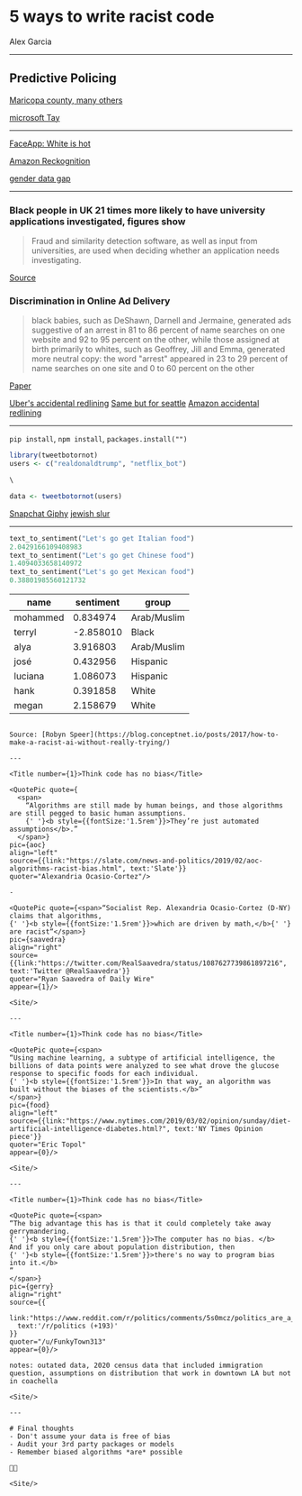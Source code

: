 
# **5** ways to write **racist code**
<Name>Alex Garcia</Name>

<Site/>

---
<Title number={5}>Use racist data</Title>

## Predictive Policing

[Maricopa county, many others](https://papers.ssrn.com/sol3/papers.cfm?abstract_id=3333423)

[microsoft Tay](https://www.theverge.com/2016/3/25/11306566/microsoft-racist-tay-ai-twitter-chatbot-apology)

<Site/>

---

<Title number={4}>Don't use diverse data</Title>

[FaceApp: White is hot](https://techcrunch.com/2017/04/25/faceapp-apologises-for-building-a-racist-ai/)

[Amazon Reckognition](https://medium.com/@Joy.Buolamwini/response-racial-and-gender-bias-in-amazon-rekognition-commercial-ai-system-for-analyzing-faces-a289222eeced)

[gender data gap](https://amp.theguardian.com/lifeandstyle/2019/feb/23/truth-world-built-for-men-car-crashes?CMP=share_btn_tw&__twitter_impression=true)

<Site/>

---

<Title number={3}>Accidentally</Title>



### Black people in UK 21 times more likely to have university applications investigated, figures show

> Fraud and similarity detection software, as well as input from universities, are used when deciding whether an application needs investigating.

[Source](https://www.independent.co.uk/news/education/education-news/uk-black-students-university-applications-investigation-more-likely-ucas-figures-nus-labour-a8314496.html)

### Discrimination in Online Ad Delivery

> black	babies,	such	as	DeShawn,	Darnell and	Jermaine,	generated	ads	suggestive	of	an
arrest	in	81	to	86 percent	of	name	searches	on	one	website	and	92 to	95	percent	on
the	other, while	those assigned	at	birth	primarily	to	whites,	such	as	Geoffrey,	Jill and
Emma,	generated	more	neutral	copy:	the	word	"arrest"	appeared	in	23 to	29
percent	of	name	searches	on	one	site	and	0	to	60	percent	on	the	other

[Paper](https://papers.ssrn.com/sol3/papers.cfm?abstract_id=2208240)
<Site/>


[Uber's accidental redlining](https://twitter.com/rouge8/status/781279125596241920)
[Same but for seattle](https://medium.com/@SherylCababa/i-combined-the-map-for-seattle-uberhop-with-a-racial-segregation-map-sorry-brown-people-9d756168c8b9)
[Amazon accidental redlining](https://www.bloomberg.com/graphics/2016-amazon-same-day/)


---

<Title number={2}>Use magic black boxes</Title>

`pip install`, `npm install`, `packages.install("")`

```r
library(tweetbotornot)
users <- c("realdonaldtrump", "netflix_bot")

\

data <- tweetbotornot(users)

```
[Snapchat Giphy](https://techcrunch.com/2018/03/09/snapchat-removes-giphy-feature-due-to-racial-slur-gif/)
[jewish slur](https://www.nytimes.com/2018/08/30/business/jewtropolis-map-new-york-snapchat.html)

<Site/>

---

```python
text_to_sentiment("Let's go get Italian food")
2.0429166109408983
text_to_sentiment("Let's go get Chinese food")
1.4094033658140972
text_to_sentiment("Let's go get Mexican food")
0.38801985560121732
```

|name|sentiment|group
|-|-|-
|mohammed|0.834974|Arab/Muslim
|terryl|-2.858010|Black
|alya|3.916803|Arab/Muslim
|josé|0.432956|Hispanic
|luciana|1.086073|Hispanic
|hank|0.391858|White
|megan|2.158679|White
```

Source: [Robyn Speer](https://blog.conceptnet.io/posts/2017/how-to-make-a-racist-ai-without-really-trying/)

---

<Title number={1}>Think code has no bias</Title>

<QuotePic quote={
  <span>
    “Algorithms are still made by human beings, and those algorithms are still pegged to basic human assumptions.
    {' '}<b style={{fontSize:'1.5rem'}}>They’re just automated assumptions</b>.”
  </span>}
pic={aoc}
align="left"
source={{link:"https://slate.com/news-and-politics/2019/02/aoc-algorithms-racist-bias.html", text:'Slate'}}
quoter="Alexandria Ocasio-Cortez"/>

-

<QuotePic quote={<span>“Socialist Rep. Alexandria Ocasio-Cortez (D-NY) claims that algorithms,
{' '}<b style={{fontSize:'1.5rem'}}>which are driven by math,</b>{' '}
are racist“</span>}
pic={saavedra}
align="right"
source={{link:"https://twitter.com/RealSaavedra/status/1087627739861897216", text:'Twitter @RealSaavedra'}}
quoter="Ryan Saavedra of Daily Wire"
appear={1}/>

<Site/>

---

<Title number={1}>Think code has no bias</Title>

<QuotePic quote={<span>
“Using machine learning, a subtype of artificial intelligence, the billions of data points were analyzed to see what drove the glucose response to specific foods for each individual.
{' '}<b style={{fontSize:'1.5rem'}}>In that way, an algorithm was built without the biases of the scientists.</b>”
</span>}
pic={food}
align="left"
source={{link:"https://www.nytimes.com/2019/03/02/opinion/sunday/diet-artificial-intelligence-diabetes.html?", text:'NY Times Opinion piece'}}
quoter="Eric Topol"
appear={0}/>

<Site/>

---

<Title number={1}>Think code has no bias</Title>

<QuotePic quote={<span>
“The big advantage this has is that it could completely take away gerrymandering.
{' '}<b style={{fontSize:'1.5rem'}}>The computer has no bias. </b>
And if you only care about population distribution, then
{' '}<b style={{fontSize:'1.5rem'}}>there's no way to program bias into it.</b>
”
</span>}
pic={gerry}
align="right"
source={{
  link:"https://www.reddit.com/r/politics/comments/5s0mcz/politics_are_a_mess_lets_hand_it_over_to_software/ddbkd71",
  text:'/r/politics (+193)'
}}
quoter="/u/FunkyTown313"
appear={0}/>

notes: outated data, 2020 census data that included immigration question, assumptions on distribution that work in downtown LA but not in coachella

<Site/>

---

# Final thoughts
- Don't assume your data is free of bias
- Audit your 3rd party packages or models
- Remember biased algorithms *are* possible

👋🏼

<Site/>
